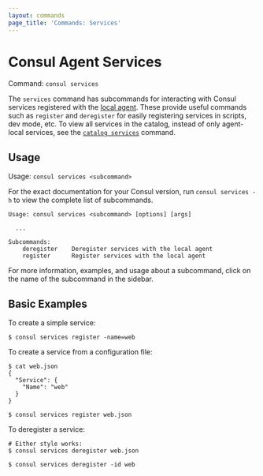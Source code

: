 ```yaml
---
layout: commands
page_title: 'Commands: Services'
---
```


# Consul Agent Services

Command: `consul services`

The `services` command has subcommands for interacting with Consul services
registered with the [local agent](/docs/agent/basics). These provide
useful commands such as `register` and `deregister` for easily registering
services in scripts, dev mode, etc.
To view all services in the catalog, instead of only agent-local services,
see the [`catalog services`](/commands/catalog/services) command.

## Usage

Usage: `consul services <subcommand>`

For the exact documentation for your Consul version, run `consul services -h` to
view the complete list of subcommands.

```text
Usage: consul services <subcommand> [options] [args]

  ...

Subcommands:
    deregister    Deregister services with the local agent
    register      Register services with the local agent
```

For more information, examples, and usage about a subcommand, click on the name
of the subcommand in the sidebar.

## Basic Examples

To create a simple service:

```shell-session
$ consul services register -name=web
```

To create a service from a configuration file:

```shell-session
$ cat web.json
{
  "Service": {
    "Name": "web"
  }
}

$ consul services register web.json
```

To deregister a service:

```
# Either style works:
$ consul services deregister web.json

$ consul services deregister -id web
```
